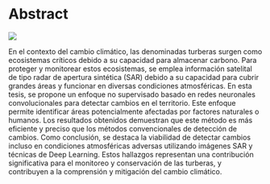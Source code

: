 # Abstract {#abstract}

![](images/turberas-samsara.jpeg)



En el contexto del cambio climático, las denominadas turberas surgen como ecosistemas críticos debido a su capacidad para almacenar carbono. Para proteger y monitorear estos ecosistemas, se emplea información satelital de tipo radar de apertura sintética (SAR) debido a su capacidad para cubrir grandes áreas y funcionar en diversas condiciones atmosféricas. En esta tesis, se propone un enfoque no supervisado basado en redes neuronales convolucionales para detectar cambios en el territorio. Este enfoque permite identificar áreas potencialmente afectadas por factores naturales o humanos. Los resultados obtenidos demuestran que este método es más eficiente y preciso que los métodos convencionales de detección de cambios. Como conclusión, se destaca la viabilidad de detectar cambios incluso en condiciones atmosféricas adversas utilizando imágenes SAR y técnicas de Deep Learning. Estos hallazgos representan una contribución significativa para el monitoreo y conservación de las turberas, y contribuyen a la comprensión y mitigación del cambio climático.
